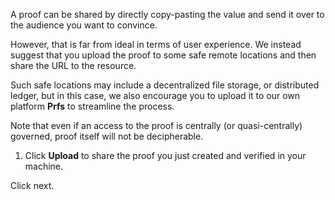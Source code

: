 A proof can be shared by directly copy-pasting the value and send it over to the audience you want 
to convince.

However, that is far from ideal in terms of user experience. We instead suggest that you upload
the proof to some safe remote locations and then share the URL to the resource.

Such safe locations may include a decentralized file storage, or distributed ledger, but in this
case, we also encourage you to upload it to our own platform **Prfs** to streamline the process. 

Note that even if an access to the proof is centrally (or quasi-centrally) governed, proof itself 
will not be decipherable.

1. Click **Upload** to share the proof you just created and verified in your machine.

Click next.
